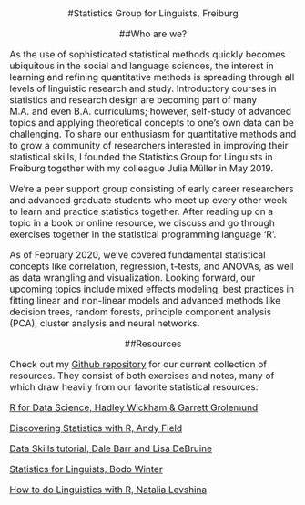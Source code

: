 <center><font size = 3>

#Statistics Group for Linguists, Freiburg


##Who are we?
</center>
As the use of sophisticated statistical methods quickly becomes ubiquitous in the social and language sciences, the interest in learning and refining quantitative methods is spreading through all levels of linguistic research and study. Introductory courses in statistics and research design are becoming part of many M.A. and even B.A. curriculums; however, self-study of advanced topics and applying theoretical concepts to one’s own data can be challenging. To share our enthusiasm for quantitative methods and to grow a community of researchers interested in improving their statistical skills, I founded the Statistics Group for Linguists in Freiburg together with my colleague Julia Müller in May 2019.

We're a peer support group consisting of early career researchers and advanced graduate students who meet up every other week to learn and practice statistics together. After reading up on a topic in a book or online resource, we discuss and go through exercises together in the statistical programming language ‘R’. 

As of February 2020, we’ve covered fundamental statistical concepts like correlation, regression, t-tests, and ANOVAs, as well as data wrangling and visualization. Looking forward, our upcoming topics include mixed effects modeling, best practices in fitting linear and non-linear models and advanced methods like decision trees, random forests, principle component analysis (PCA), cluster analysis and neural networks. 


<center>
##Resources
</center>
Check out my [Github repository](https://github.com/kyla-mcconnell/R_stats) for our current collection of resources. They consist of both exercises and notes, many of which draw heavily from our favorite statistical resources:

[R for Data Science, Hadley Wickham & Garrett Grolemund](https://r4ds.had.co.nz)

[Discovering Statistics with R, Andy Field](https://www.amazon.com/Discovering-Statistics-Using-Andy-Field/dp/1446200469/ref=sr_1_1?crid=CKZWXG1OAWRX&keywords=discovering+statistics+using+r&qid=1574011921&sprefix=discovering+stat%2Caps%2C230&sr=8-1)

[Data Skills tutorial, Dale Barr and Lisa DeBruine](https://gupsych.github.io/data_skills/01_intro.html)

[Statistics for Linguists, Bodo Winter](https://www.crcpress.com/Statistics-for-Linguists-An-Introduction-Using-R/Winter/p/book/9781138056091)

[How to do Linguistics with R, Natalia Levshina](https://benjamins.com/sites/z.195/)

</font>